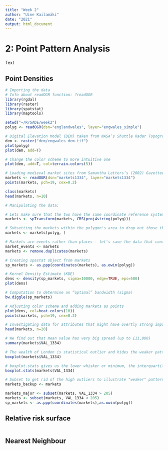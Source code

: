 ```yaml
---
title: "Week 2"
author: "Uine Kailamäki"
date: "2021"
output: html_document
---
```



# 2: Point Pattern Analysis

Text

## Point Densities

```r
# Importing the data
# Info about readOGR function: ?readOGR
library(rgdal)
library(raster)
library(spatstat)
library(maptools)

setwd("~/R/SADE/week2")
polyg <- readOGR(dsn="englandwales", layer="engwales_simple")

# Digital Elevation Model (DEM) taken from NASA’s Shuttle Radar Topography Mission data
dem <- raster("dem/engwales_dem.tif")
plot(polyg)
plot(dem, add=T)

# Change the color scheme to more intuitive one
plot(dem, add=T, col=terrain.colors(5))

# Loading medieval market sites from Samantha Letters’s (2002) Gazetteer of Markets and Fairs in England and Wales to 1516.
markets <- readOGR(dsn="markets1334", layer="markets1334")
points(markets, pch=19, cex=0.2)

class(markets)
head(markets, n=10)

# Manipulating the data: 

# Lets make sure that the two have the same coordinate reference system (CRS) by taking the polygon’s CRS and applying it to the markets.
markets <- spTransform(markets, CRS(proj4string(polyg)))

# Subsetting the markets within the polygon's area to drop out those that fall outside of its borders
markets <- markets[polyg, ]

# Markets are events rather than places - let's save the data that contains duplicates as "market_events" and then remove duplicates from "markets"
market_events <- markets
markets <- remove.duplicates(markets)

# Creating spastat object from markets
sp_markets <- as.ppp(coordinates(markets), as.owin(polyg))

# Kernel Density Estimate (KDE)
dens <- density(sp_markets, sigma=10000, edge=TRUE, eps=500)
plot(dens)

# Computation to determine an “optimal” bandwidth (sigma)
bw.diggle(sp_markets)

# Adjusting color scheme and adding markets as points
plot(dens, col=heat.colors(10))
points(markets, pch=19, cex=0.2)

# Investigating data for attributes that might have overtly strong impact 
head(markets, n=20)

# We find out that mean value has very big spread (up to £11,000)
summary(markets$VAL_1334)

# The wealth of London is statistical outlier and hides the weaker patterns in comparison
boxplot(markets$VAL_1334)

# boxplot.stats gives us the lower whisker or minimum, the interquartile range of the middle (the second and fourth values), the median (third value) and the upper whisker or maximum. 
boxplot.stats(markets$VAL_1334)

# Subset to get rid of the high outliers to illustrate "weaker" patterns, original data is saved as markets_backup
markets_backup <- markets

markets_major <- subset(markets, VAL_1334 > 205)
markets <- subset(markets, VAL_1334 < 205)
sp_markets <- as.ppp(coordinates(markets),as.owin(polyg))

```

## Relative risk surface

```r


```

## Nearest Neighbour

```r


```